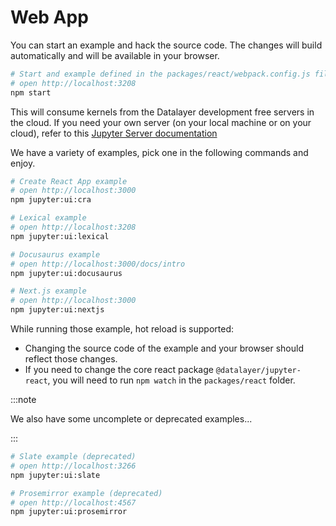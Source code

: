 # Web App

You can start an example and hack the source code. The changes will build automatically and will be available in your browser.

```bash
# Start and example defined in the packages/react/webpack.config.js file.
# open http://localhost:3208
npm start
```

This will consume kernels from the Datalayer development free servers in the cloud. If you need your own server (on your local machine or on your cloud), refer to this [Jupyter Server documentation](/docs/deployments/jupyter-server)

We have a variety of examples, pick one in the following commands and enjoy.

```bash
# Create React App example
# open http://localhost:3000
npm jupyter:ui:cra
```

```bash
# Lexical example
# open http://localhost:3208
npm jupyter:ui:lexical
```

```bash
# Docusaurus example
# open http://localhost:3000/docs/intro
npm jupyter:ui:docusaurus
```

```bash
# Next.js example
# open http://localhost:3000
npm jupyter:ui:nextjs
```

While running those example, hot reload is supported:

- Changing the source code of the example and your browser should reflect those changes.
- If you need to change the core react package `@datalayer/jupyter-react`, you will need to run `npm watch` in the `packages/react` folder.

:::note

We also have some uncomplete or deprecated examples...

:::

```bash
# Slate example (deprecated)
# open http://localhost:3266
npm jupyter:ui:slate
```

```bash
# Prosemirror example (deprecated)
# open http://localhost:4567
npm jupyter:ui:prosemirror
```

